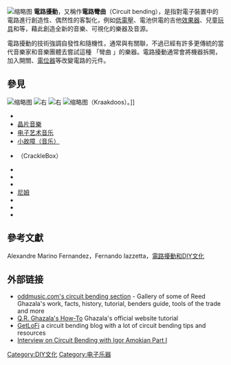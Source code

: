 [[File:Bending.jpg|缩略图]]
'''電路擾動'''，又稱作'''電路彎曲'''（Circuit bending），是指對電子裝置中的電路進行創造性、偶然性的客製化，例如[[電壓|低電壓]]、電池供電的吉他[[效果器|效果器]]、兒童[[玩具|玩具]]和{{le|數位合成器|Digital synthesizer}}等，藉此創造全新的音樂、可視化的樂器及音源。

電路擾動的技術強調自發性和隨機性，通常與{{le|噪音音樂|Noise music}}有關聯，不過已經有許多更傳統的當代音樂家和音樂團體去嘗試這種 「彎曲 」的樂器。電路擾動通常會將機器拆開，加入開關、[[電位器|電位器]]等改變電路的元件。

== 參見 ==
[[File:Circuit-1.png|缩略图]]
[[File:1989_Kawasaki_Electronic_Digital_Guitar_by_Remco_circuit_bend_2.jpg|右]]
[[File:Yamaha_PSR-6_circuit_bended_@_Dorkbot_Helsinki_2007.jpg|右]]
[[File:Kraakdoos_(Cracklebox).jpg|缩略图]]（Kraakdoos）。]]

* {{le|Atari Punk控制台|Forrest_Mims#Stepped-tone_generator_(Atari_Punk_Console)}}
* [[芯片音乐|晶片音樂]]
* [[電子音樂|电子艺术音乐]]
* [[故障音乐|小故障（音乐）]]
* {{le|Kraakdoos|克拉克噪響器}}（CrackleBox）
* {{le|MIDI盒|MIDIbox}}
* {{le|MOS技术SID|MOS Technology 6581}}
* {{le|音乐技术节|Music Tech Fest}}
* [[尼姆|尼姆]]
* {{le|失真|Fidelity#Audio}}
* {{le|噪音音樂|Noise music}}
* {{le|音樂軟體列表|List of music software}}

== 參考文獻 ==
Alexandre Marino Fernandez，Fernando Iazzetta，[http://scribd.com/doc/89212547/Circuit-bending-and-the-DIY-Culture 電路擾動和DIY文化]
 

== 外部链接 ==
* [http://www.oddmusic.com/illogic/index.html oddmusic.com's circuit bending section] - Gallery of some of Reed Ghazala's work, facts, history, tutorial, benders guide, tools of the trade and more
* [http://www.anti-theory.com/soundart/circuitbend/cb01.html Q.R. Ghazala's How-To] Ghazala's official website tutorial
* [http://www.getlofi.com GetLoFi] a circuit bending blog with a lot of circuit bending tips and resources
* [https://web.archive.org/web/20110831142946/http://tv.sonicstate.com/play.php?vid=155 Interview on Circuit Bending with Igor Amokian Part I]

{{音樂技術}}
{{實驗音樂}}
[[Category:DIY文化|Category:DIY文化]]
[[Category:电子乐器|Category:电子乐器]]